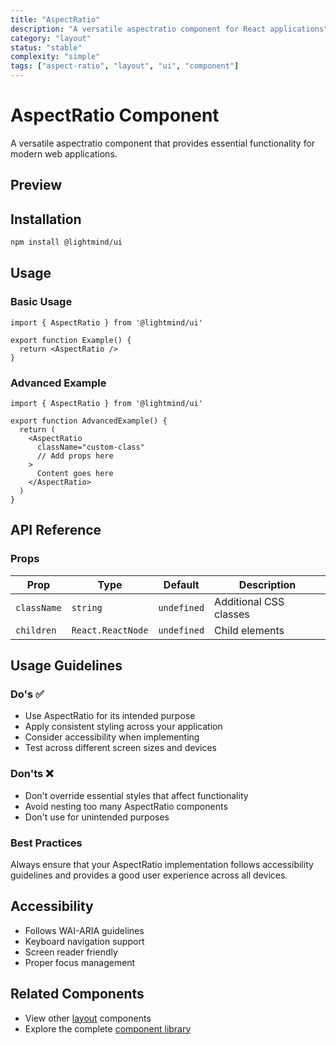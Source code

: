 ```yaml
---
title: "AspectRatio"
description: "A versatile aspectratio component for React applications"
category: "layout"
status: "stable"
complexity: "simple"
tags: ["aspect-ratio", "layout", "ui", "component"]
---
```



# AspectRatio Component

A versatile aspectratio component that provides essential functionality for modern web applications.

## Preview

<div className="space-y-6">
  <AspectRatioDemo />
</div>

## Installation

```bash
npm install @lightmind/ui
```

## Usage

### Basic Usage

```tsx
import { AspectRatio } from '@lightmind/ui'

export function Example() {
  return <AspectRatio />
}
```

### Advanced Example

```tsx
import { AspectRatio } from '@lightmind/ui'

export function AdvancedExample() {
  return (
    <AspectRatio
      className="custom-class"
      // Add props here
    >
      Content goes here
    </AspectRatio>
  )
}
```

## API Reference

### Props

| Prop | Type | Default | Description |
|------|------|---------|-------------|
| `className` | `string` | `undefined` | Additional CSS classes |
| `children` | `React.ReactNode` | `undefined` | Child elements |

## Usage Guidelines

### Do's ✅

- Use AspectRatio for its intended purpose
- Apply consistent styling across your application
- Consider accessibility when implementing
- Test across different screen sizes and devices

### Don'ts ❌

- Don't override essential styles that affect functionality
- Avoid nesting too many AspectRatio components
- Don't use for unintended purposes

### Best Practices

Always ensure that your AspectRatio implementation follows accessibility guidelines and provides a good user experience across all devices.

## Accessibility

- Follows WAI-ARIA guidelines
- Keyboard navigation support
- Screen reader friendly
- Proper focus management

## Related Components

- View other [layout](/category/layout) components
- Explore the complete [component library](/search)
